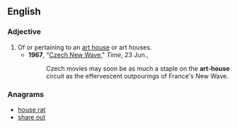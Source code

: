 ==English==

===Adjective===
{{en-adj|pos=[[art]]-[[house]]|-}}

# Of or pertaining to an [[art house]] or art houses.
#* '''1967''', "[http://www.time.com/time/magazine/article/0,9171,839566,00.html Czech New Wave]," ''Time'', 23 Jun.,
#*: Czech movies may soon be as much a staple on the '''art-house''' circuit as the effervescent outpourings of France's New Wave.

===Anagrams===
* [[house rat#English|house rat]]
* [[share out#English|share out]]